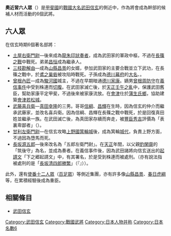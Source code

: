 {{unreferenced|time=2016-10-07T01:07:20+00:00}}
'''奧近習六人眾'''（{{jp|j=奥近習六人衆|hg=おくきんじゅうろくにんしゅう|rm=Okukinjūrokuninshū|lead=yes}}）是[[甲斐國|甲斐國]]的[[戰國大名|戰國大名]][[武田信玄|武田信玄]]的側近中，作為將會成為幹部的候補人材而活動的6個武將。

== 六人眾 ==
在信玄時期6個著名部將：
*[[土屋昌次|土屋右衛門尉]]—後來成為[[龍朱印狀|龍朱印狀]][[奏者|奏者]]，成為武田家的軍政中樞，不過在[[長篠之戰|長篠之戰]]中戰死。弟弟[[土屋昌恒|昌恒]]成為繼承人。
*[[三枝守友|三枝勘解由]]—成為[[山縣昌景|山縣昌景]]的女婿，參加武田家的主要合戰並立下武功，在長篠之戰中，於[[鳶之巢砦|鳶之巢砦]]被攻陷時戰死。子孫成為[[德川幕府|德川幕府]]的[[大名_(稱謂)|大名]]、{{tsl|ja|大身旗本}}。
*[[曾根昌世|曾根內匠]]—成為[[駿河國|駿河國]]{{tsl|ja|興国寺城|興國寺城}}城主，不過在早期暗通[[德川家康|德川家康]]。嫡男[[曾根周防守|曾根周防守]]在[[義信事件|義信事件]]中受到株連而[[切腹|切腹]]。在武田家滅亡後，於[[天正壬午之亂|天正壬午之亂]]中，保護武田舊臣，幫助家康平定甲斐，不過後來被家康流放。在[[會津|會津]]仕於[[蒲生氏鄉|蒲生氏鄉]]，協助建築[[會津若松城|會津若松城]]。
*[[真田昌幸|武藤喜兵衛]]—[[真田幸隆|真田幸隆]]的三男。哥哥[[真田信綱|信綱]]、[[真田昌輝|昌輝]]在生時，因為信玄的仲介而繼承武藤家，並改名喜兵衛。因為信綱、昌輝在長篠之戰中戰死，於是回復真田姓並繼承一族。在武田滅亡後，為真田家存續而奔走，被[[豐臣秀吉|豐臣秀吉]]評價為「表裏卑鄙者」（{{lang|ja|表裏比興の者}}）。
*[[甘利昌忠|甘利左衛門尉]]—在信玄攻略[[上野國|上野國]][[箕輪城|箕輪城]]後，成為箕輪[[城代|城代]]，負責上野方面，不過因為墮馬而死。
*[[長坂昌國|長坂源五郎]]—後來改名為「五郎左衛門尉」。在[[天正_(日本)|天正]]年間，以父親[[長坂光堅|釣閑齋]]的{{tsl|ja|官途名}}「筑後守」為名，並成為奏者。在義信事件後，因為武田諸將向信玄送出的[[起請文|起請文]]「下之郷起請文」中，有其署名，於是受到株連而被處刑。（亦有說法指被處刑的是「[[長坂勝繁|長坂清四郎勝繁]]」（『{{tsl|ja|甲斐国志|甲斐國志}}』））。
此外，還有[[使番十二人眾|使番十二人眾]]（[[百足眾|百足眾]]）等側近集團，亦有許多像[[山縣昌景|山縣昌景]]、[[春日虎綱|春日虎綱]]等，在累積經驗後成為重臣。

== 相關條目 ==
*[[武田信玄|武田信玄]]

[[Category:武田信玄|Category:武田信玄]]
[[Category:戰國武將|Category:戰國武將]]
[[Category:日本人物并称|Category:日本人物并称]]
[[Category:日本名數6|Category:日本名數6]]